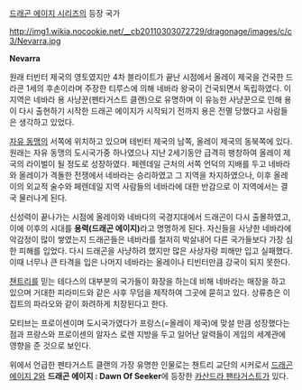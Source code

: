 [[드래곤 에이지 시리즈]]의 등장 국가

http://img1.wikia.nocookie.net/__cb20110303072729/dragonage/images/c/c3/Nevarra.jpg

'''Nevarra''' 

원래 터빈터 제국의 영토였지만 4차 블라이트가 끝난 시점에서 올레이 제국을 건국한 드라콘 1세의 후손이라며 주장한 티루스에 의해 네바라 왕국이 건국되면서 독립하였다. 이 지역은 네바라 용 사냥꾼(펜타거스트 클랜)으로 유명하며 이 유능한 사냥꾼으로 인해 용이 다시 출현하기 시작한 드래곤 에이지가 시작되기 전까지 용은 전멸 당했다고 사람들은 생각하고 있었다.

[[자유 동맹]]의 서쪽에 위치하고 있으며 테빈터 제국의 남쪽, 올레이 제국의 동북쪽에 있다. 원래는 자유 동맹의 도시국가중 하나였으나 지난 2세기동안 급격히 팽창하여 올레이 제국의 라이벌이 될 정도로 성장하였다. 페렌데일 근처의 서쪽 언덕의 지배를 두고 네바라와 올레이가 격돌한 전쟁에서 네바라는 승리하였고 그 지역을 차지하였으나, 이후 올레이의 외교적 술수와 페렌데일 지역 사람들의 네바라에 대한 반감으로 이 지역에서는 결국 물러나게 된다.

신성력이 끝나가는 시점에 올레이와 네바다의 국경지대에서 드래곤이 다시 출몰하였고, 이에 이후의 시대를 '''용력(드래곤 에이지)'''라고 명명하게 된다. 자신들을 사냥한 네바라에 악감정이 많이 쌓였는지 드래곤들은 네바라를 철저히 박살내어 다른 국가들보다 가장 심한 피해를 입었다. 다시 드래곤을 사냥하려 했지만 많은 사상자랑 피해만 입고 실패했다. 이때 너무나 큰 타격을 입은 나머지 네바라는 올레이나 티빈터만큼 강국이 되지 못한다.

[[챈트리]]를 믿는 테다스의 대부분의 국가들이 화장을 하는데 비해 네바라는 매장을 하고 있으며 거대한 피라미드와 같은 사후 무덤을 제작하여 그곳에 묻히고 있다. 상류층은 이집트의 파라오와 같이 화려하게 치장된다고 한다.

모티브는 프로이센이며 도시국가였다가 프랑스(=올레이 제국)에 맞설 만큼 성장했다는 점과 프랑스와 프로이센의 알자스 로렌 지방을 두고 일어난 알력들이 게임의 세계관에 영향을 준 것으로 보인다.

위에서 언급한 펜타거스트 클랜의 가장 유명한 인물로는 챈트리 교단의 시커로서 [[드래곤 에이지 2]]와 '''드래곤 에이지 : Dawn Of Seeker'''에 등장한 [[카산드라 팬타거스트]]가 있다.
